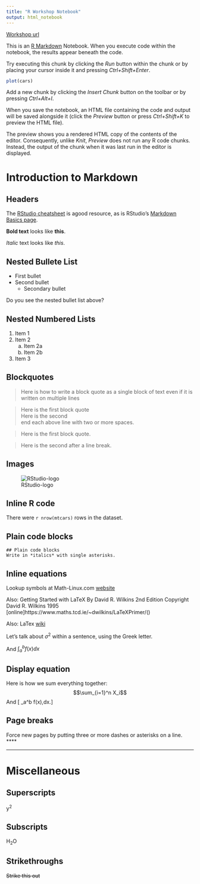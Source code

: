 ```yaml
---
title: "R Workshop Notebook" 
output: html_notebook
---
```

[Workshop url](https://ariel.rbind.io/workshop/rmarkdown/)

This is an [R Markdown](http://rmarkdown.rstudio.com) Notebook. When you execute code within the notebook, the results appear beneath the code. 

Try executing this chunk by clicking the *Run* button within the chunk or by placing your cursor inside it and pressing *Ctrl+Shift+Enter*. 

```r
plot(cars)
```

Add a new chunk by clicking the *Insert Chunk* button on the toolbar or by pressing *Ctrl+Alt+I*.

When you save the notebook, an HTML file containing the code and output will be saved alongside it (click the *Preview* button or press *Ctrl+Shift+K* to preview the HTML file).

The preview shows you a rendered HTML copy of the contents of the editor. Consequently, unlike *Knit*, *Preview* does not run any R code chunks. Instead, the output of the chunk when it was last run in the editor is displayed.

# Introduction to Markdown

## Headers
The [RStudio cheatsheet](https://www.rstudio.com/wp-content/uploads/2015/02/rmarkdown-cheatsheet.pdf) is agood resource, 
as is RStudio’s [Markdown Basics page](http://rmarkdown.rstudio.com/authoring_basics.html).

**Bold text** looks like **this**.

*Italic* text looks like *this*.

## Nested Bullete List

* First bullet
* Second bullet
    + Secondary bullet

Do you see the nested bullet list above?

## Nested Numbered Lists
1. Item 1
2. Item 2
    a. Item 2a
    b. Item 2b
3. Item 3

## Blockquotes
> Here is how to write a block quote 
as a single block of text even if it is written 
on multiple lines

> Here is the first block quote  
> Here is the second  
> end each above line with two or more spaces.

> Here is the first block quote.

> Here is the second after a line break.

## Images
![RStudio-logo](RStudio-Logo-Blue-Gradient.png) 

## Inline R code

There were `r nrow(mtcars)` rows in the dataset.

## Plain code blocks

```
## Plain code blocks
Write in *italics* with single asterisks.
```

## Inline equations
Lookup symbols at Math-Linux.com [website](https://math-linux.com/latex-26/faq/latex-faq/article/how-to-write-latex-derivatives-limits-sums-products-and-integrals) 

Also:
Getting Started with LaTeX
By David R. Wilkins
2nd Edition
Copyright David R. Wilkins 1995 [online]https://www.maths.tcd.ie/~dwilkins/LaTeXPrimer/()

Also:
LaTex [wiki](https://oeis.org/wiki/List_of_LaTeX_mathematical_symbols)

Let's talk about $\sigma^2$ within a sentence, using the Greek letter.

And $\int_{a}^b f(x)dx$

## Display equation
Here is how we sum everything together: $$\sum_{i=1}^n X_i$$ 
And \[ \int_a^b f(x)\,dx.\] 

## Page breaks
Force new pages by putting three or more dashes or asterisks on a line.
****


----



# Miscellaneous
## Superscripts
y^2^

## Subscripts
H~2~O 

## Strikethroughs
~~Strike this out~~ 































